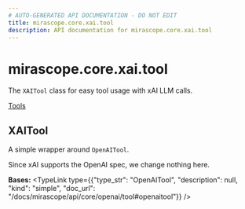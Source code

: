 ```yaml
---
# AUTO-GENERATED API DOCUMENTATION - DO NOT EDIT
title: mirascope.core.xai.tool
description: API documentation for mirascope.core.xai.tool
---
```


# mirascope.core.xai.tool

The `XAITool` class for easy tool usage with xAI LLM calls.

<Info title="Usage">

[Tools](/docs/mirascope/learn/tools)

</Info>

## <ApiType type="Class" path="core/xai/tool" symbolName="XAITool" /> XAITool

A simple wrapper around `OpenAITool`.

Since xAI supports the OpenAI spec, we change nothing here.

**Bases:** 
<TypeLink type={{"type_str": "OpenAITool", "description": null, "kind": "simple", "doc_url": "/docs/mirascope/api/core/openai/tool#openaitool"}} />


